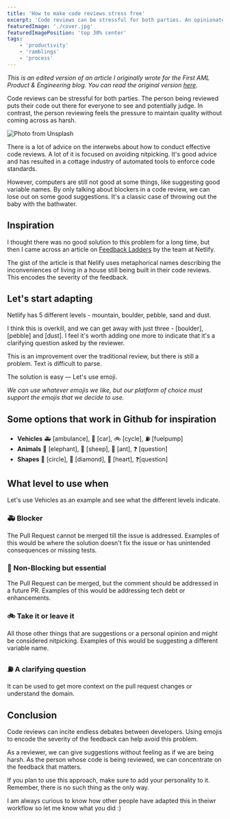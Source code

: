 ```yaml
---
title: 'How to make code reviews stress free'
excerpt: 'Code reviews can be stressful for both parties. An opinionated adaption of the Feedback Ladders from Netlify to make reviews code stress free'
featuredImage: './cover.jpg'
featuredImagePosition: 'top 30% center'
tags:
    - 'productivity'
    - 'ramblings'
    - 'process'
---
```


_This is an edited version of an article I originally wrote for the First AML Product & Engineering blog. You can read the original version [here](https://firstaml.dev/blog/how-we-made-our-code-re-views-stress-free)._

Code reviews can be stressful for both parties. The person being reviewed puts their code out there for everyone to see and potentially judge. In contrast, the person reviewing feels the pressure to maintain quality without coming across as harsh.

<!-- https://unsplash.com/photos/-2vD8lIhdnw -->

![Photo from Unsplash](./cover.jpg)

There is a lot of advice on the interwebs about how to conduct effective code reviews. A lot of it is focused on avoiding nitpicking. It's good advice and has resulted in a cottage industry of automated tools to enforce code standards.

However, computers are still not good at some things, like suggesting good variable names. By only talking about blockers in a code review, we can lose out on some good suggestions. It's a classic case of throwing out the baby with the bathwater.

## Inspiration

I thought there was no good solution to this problem for a long time, but then I came across an article on [Feedback Ladders](https://www.netlify.com/blog/2020/03/05/feedback-ladders-how-we-encode-code-reviews-at-netlify/) by the team at Netlify.

The gist of the article is that Nelify uses metaphorical names describing the inconveniences of living in a house still being built in their code reviews. This encodes the severity of the feedback.

## Let's start adapting

Netlify has 5 different levels - mountain, boulder, pebble, sand and dust.

I think this is overkill, and we can get away with just three - [boulder], [pebble] and [dust]. I feel it's worth adding one more to indicate that it's a clarifying question asked by the reviewer.

This is an improvement over the traditional review, but there is still a problem. Text is difficult to parse.

The solution is easy — Let's use emoji.

_We can use whatever emojis we like, but our platform of choice must support the emojis that we decide to use._

## Some options that work in Github for inspiration

-   **Vehicles** 🚑 [ambulance], 🚗 [car], 🚲 [cycle], ⛽ [fuelpump]
-   **Animals** 🐘 [elephant], 🐑 [sheep], 🐜 [ant], ❓ [question]
-   **Shapes** 🔴 [circle], 🔶 [diamond], 💚 [heart], ❓[question]

## What level to use when

Let's use Vehicles as an example and see what the different levels indicate.

### 🚑 Blocker

The Pull Request cannot be merged till the issue is addressed. Examples of this would be where the solution doesn't fix the issue or has unintended consequences or missing tests.

### 🚗 Non-Blocking but essential

The Pull Request can be merged, but the comment should be addressed in a future PR. Examples of this would be addressing tech debt or enhancements.

### 🚲 Take it or leave it

All those other things that are suggestions or a personal opinion and might be considered nitpicking. Examples of this would be suggesting a different variable name.

### ⛽ A clarifying question

It can be used to get more context on the pull request changes or understand the domain.

## Conclusion

Code reviews can incite endless debates between developers. Using emojis to encode the severity of the feedback can help avoid this problem.

As a reviewer, we can give suggestions without feeling as if we are being harsh. As the person whose code is being reviewed, we can concentrate on the feedback that matters.

If you plan to use this approach, make sure to add your personality to it. Remember, there is no such thing as the only way.

I am always curious to know how other people have adapted this in theiwr workflow so let me know what you did :)
